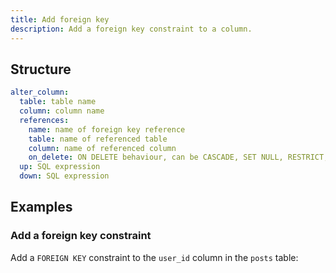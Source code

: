```yaml
---
title: Add foreign key
description: Add a foreign key constraint to a column.
---
```


## Structure

```yaml
alter_column:
  table: table name
  column: column name
  references:
    name: name of foreign key reference
    table: name of referenced table
    column: name of referenced column
    on_delete: ON DELETE behaviour, can be CASCADE, SET NULL, RESTRICT, or NO ACTION. Default is NO ACTION
  up: SQL expression
  down: SQL expression
```

## Examples

### Add a foreign key constraint

Add a `FOREIGN KEY` constraint to the `user_id` column in the `posts` table:

<ExampleSnippet example="21_add_foreign_key_constraint.yaml" languange="yaml" />
